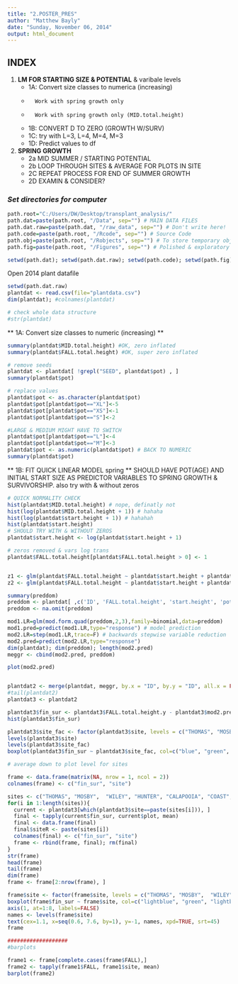 ```yaml
---
title: "2.POSTER_PRES"
author: "Matthew Bayly"
date: "Sunday, November 06, 2014"
output: html_document
---
```


## **INDEX**



1. **LM FOR STARTING SIZE & POTENTIAL** & varibale levels
    + 1A: Convert size classes to numerica (increasing)
    +       Work with spring growth only
    +       Work with spring growth only (MID.total.height)
    + 1B: CONVERT D TO ZERO (GROWTH W/SURV)
    + 1C: try with L=3, L=4, M=4, M=3
    + 1D: Predict values to df
    
2. **SPRING GROWTH**
    + 2a MID SUMMER / STARTING POTENTIAL
    + 2b LOOP THROUGH SITES & AVERAGE FOR PLOTS IN SITE
    + 2C REPEAT PROCESS FOR END OF SUMMER GROWTH
    + 2D EXAMIN & CONSIDER?


    
### _Set directories for computer_ ###
```r
path.root="C:/Users/DW/Desktop/transplant_analysis/" 
path.dat=paste(path.root, "/Data", sep="") # MAIN DATA FILES
path.dat.raw=paste(path.dat, "/raw_data", sep="") # Don't write here!
path.code=paste(path.root, "/Rcode", sep="") # Source Code
path.obj=paste(path.root, "/Robjects", sep="") # To store temporary objects
path.fig=paste(path.root, "/Figures", sep="") # Polished & exploratory figures

setwd(path.dat); setwd(path.dat.raw); setwd(path.code); setwd(path.fig); setwd(path.obj)
```

Open 2014 plant datafile 
```r
setwd(path.dat.raw)
plantdat <- read.csv(file="plantdata.csv")
dim(plantdat); #colnames(plantdat)

# check whole data structure
#str(plantdat)
```


** 1A: Convert size classes to numeric (increasing) **
```r
summary(plantdat$MID.total.height) #OK, zero inflated
summary(plantdat$FALL.total.height) #OK, super zero inflated

# remove seeds 
plantdat <- plantdat[ !grepl("SEED", plantdat$pot) , ]
summary(plantdat$pot) 

# replace values
plantdat$pot <- as.character(plantdat$pot)
plantdat$pot[plantdat$pot=="XL"]<-5
plantdat$pot[plantdat$pot=="XS"]<-1
plantdat$pot[plantdat$pot=="S"]<-2

#LARGE & MEDIUM MIGHT HAVE TO SWITCH
plantdat$pot[plantdat$pot=="L"]<-4
plantdat$pot[plantdat$pot=="M"]<-3
plantdat$pot <- as.numeric(plantdat$pot) # BACK TO NUMERIC
summary(plantdat$pot) 

```
** 1B: FIT QUICK LINEAR MODEL spring **
SHOULD HAVE POT(AGE) AND INITIAL START SIZE AS PREDICTOR VARIABLES TO SPRING GROWTH & SURVIVORSHIP. also try with & without zeros

```r
# QUICK NORMALITY CHECK 
hist(plantdat$MID.total.height) # nope, definatly not
hist(log(plantdat$MID.total.height + 1)) # hahaha
hist(log(plantdat$start.height + 1)) # hahahah
hist(plantdat$start.height)
# SHOULD TRY WITH & WITHOUT ZEROS 
plantdat$start.height <- log(plantdat$start.height + 1)

# zeros removed & vars log trans
plantdat$FALL.total.height[plantdat$FALL.total.height > 0] <- 1


z1 <- glm(plantdat$FALL.total.height ~ plantdat$start.height + plantdat$pot, family = binomial(link="logit"), data = plantdat)
z2 <- glm(plantdat$FALL.total.height ~ plantdat$start.height + plantdat$pot + plantdat$start.height:plantdat$pot, family = binomial(link="logit"), data = plantdat)  

summary(preddom)
preddom <- plantdat[ ,c('ID', 'FALL.total.height', 'start.height', 'pot')]
preddom <- na.omit(preddom)

mod1.LR=glm(mod.form.quad(preddom,2,3),family=binomial,data=preddom)
mod1.pred=predict(mod1.LR,type="response") # model prediction
mod2.LR=step(mod1.LR,trace=F) # backwards stepwise variable reduction
mod2.pred=predict(mod2.LR,type="response") 
dim(plantdat); dim(preddom); length(mod2.pred)
meggr <- cbind(mod2.pred, preddom)

plot(mod2.pred)


plantdat2 <- merge(plantdat, meggr, by.x = "ID", by.y = "ID", all.x = FALSE, all.y=TRUE)
#tail(plantdat2)
plantdat3 <- plantdat2

plantdat3$fin_sur <- plantdat3$FALL.total.height.y - plantdat3$mod2.pred
hist(plantdat3$fin_sur)

plantdat3$site_fac <- factor(plantdat3$site, levels = c("THOMAS", "MOSBY",  "WILEY", "HUNTER", "CALAPOOIA", "COAST", "LOOK", "ROCK"))
levels(plantdat3$site)
levels(plantdat3$site_fac)
boxplot(plantdat3$fin_sur ~ plantdat3$site_fac, col=c("blue", "green", "blue", "blue", "blue", "yellow", "green", "yellow"))

# average down to plot level for sites

frame <- data.frame(matrix(NA, nrow = 1, ncol = 2))
colnames(frame) <- c("fin_sur", "site")

sites <- c("THOMAS", "MOSBY",  "WILEY", "HUNTER", "CALAPOOIA", "COAST", "LOOK", "ROCK")
for(i in 1:length(sites)){
  current <- plantdat3[which(plantdat3$site==paste(sites[i])), ]
  final <- tapply(current$fin_sur, current$plot, mean)
  final <- data.frame(final)
  final$siteR <- paste(sites[i])
  colnames(final) <- c("fin_sur", "site")
  frame <- rbind(frame, final); rm(final) 
}
str(frame)
head(frame)
tail(frame)
dim(frame)
frame <- frame[2:nrow(frame), ]

frame$site <- factor(frame$site, levels = c("THOMAS", "MOSBY",  "WILEY", "HUNTER", "CALAPOOIA", "COAST", "LOOK", "ROCK"))
boxplot(frame$fin_sur ~ frame$site, col=c("lightblue", "green", "lightblue", "lightblue", "lightblue", "green", "green", "green"), ylab="", xaxt = "n")
axis(1, at=1:8, labels=FALSE)
names <- levels(frame$site)
text(cex=1.1, x=seq(0.6, 7.6, by=1), y=-1, names, xpd=TRUE, srt=45)
frame

###################
#barplots

frame1 <- frame[complete.cases(frame$FALL),] 
frame2 <- tapply(frame1$FALL, frame1$site, mean)
barplot(frame2)



```
